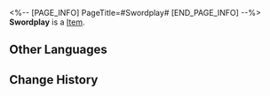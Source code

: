 <%-- [PAGE_INFO]
PageTitle=#Swordplay#
[END_PAGE_INFO] --%>
{{Item Infobox
|id          = 21010
|image       = Item Swordplay.png
|type        = 
|invCategory = Light Cone
|rarity      = 4
|effect      = Light Cone for the Path of {{Color|h|The Hunt}}. The Light Cone ability is only effective for characters of this Path.
|description = Looking rather skeptical, the girl thrust the small sword at her imaginary enemy in an attempt to convince herself that this thing was useful.<br />How can something so feeble compete with my two-handed sword? Do enemies even notice when they get stabbed?
}}
{{Description|The owner of the sword did not seem to care about its size.<br />After all, enemies are defeated by strategy, not swords.<br />It doesn't matter whether the sword is heavy or light, as long as you use the pointy end.}}
'''Swordplay''' is a [[Item]].

==Other Languages==
{{Other Languages
|en   = Swordplay
|zhs  = 论剑
|zht  = 論劍
|ja   = {{Rubi|論剣|ろんけん}}
|ko   = 논검
|es   = Juego de espadas
|fr   = Jeu d'épée
|ru   = Фехтование
|th   = Swordplay
|vi   = Luận Kiếm
|de   = Schwertkampf
|id   = Swordplay
|pt   = Jogo de Espadas
}}

==Change History==
{{Change History|2.0}}